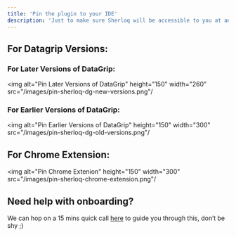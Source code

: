 ```yaml
---
title: 'Pin the plugin to your IDE'
description: 'Just to make sure Sherloq will be accessible to you at any time.  📌'
---
```


## For Datagrip Versions:



### For Later Versions of DataGrip:
<img alt="Pin Later Versions of DataGrip"
  height="150" width="260" 
  src="/images/pin-sherloq-dg-new-versions.png"/
  >
### For Earlier Versions of DataGrip:

<img alt="Pin Earlier Versions of DataGrip"
  height="150" width="300" 
  src="/images/pin-sherloq-dg-old-versions.png"/
  >
## For Chrome Extension:

<img alt="Pin Chrome Extenion"
  height="150" width="300" 
  src="/images/pin-sherloq-chrome-extension.png"/
  >



## Need help with onboarding?
We can hop on a 15 mins quick call [here](https://calendly.com/noy-twerski/hello?month=2024-10) to guide you through this, don’t be shy ;)